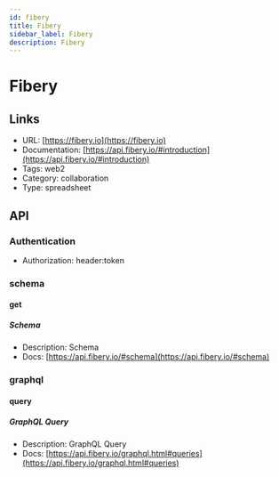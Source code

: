 ```yaml
---
id: fibery
title: Fibery
sidebar_label: Fibery
description: Fibery
---
```


# Fibery

## Links

* URL: [https://fibery.io](https://fibery.io)
* Documentation: [https://api.fibery.io/#introduction](https://api.fibery.io/#introduction)
* Tags: web2
* Category: collaboration
* Type: spreadsheet

## API

### Authentication

* Authorization: header:token

### schema

#### get

##### Schema

* Description: Schema
* Docs: [https://api.fibery.io/#schema](https://api.fibery.io/#schema)

### graphql

#### query

##### GraphQL Query

* Description: GraphQL Query
* Docs: [https://api.fibery.io/graphql.html#queries](https://api.fibery.io/graphql.html#queries)
